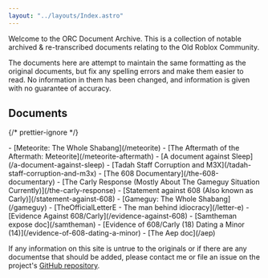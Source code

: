 ```yaml
---
layout: "../layouts/Index.astro"
---
```


Welcome to the ORC Document Archive. This is a collection of notable archived & re-transcribed documents relating to the Old Roblox Community.

The documents here are attempt to maintain the same formatting as the original documents, but fix any spelling errors and make them easier to read. No information in them has been changed, and information is given with no guarantee of accuracy.

## Documents

{/* prettier-ignore */}
<div id="docs">
	- [Meteorite: The Whole Shabang](/meteorite)
	- [The Aftermath of the Aftermath: Meteorite](/meteorite-aftermath)
	- [A document against Sleep](/a-document-against-sleep)
	- [Tadah Staff Corruption and M3X](/tadah-staff-corruption-and-m3x)
	- [The 608 Documentary](/the-608-documentary)
	- [The Carly Response (Mostly About The Gameguy Situation Currently)](/the-carly-response)
	- [Statement against 608 (Also known as Carly)](/statement-against-608)
	- [Gameguy: The Whole Shabang](/gameguy)
	- [TheOfficialLetterE - The man behind idiocracy](/letter-e)
	- [Evidence Against 608/Carly](/evidence-against-608)
	- [Samtheman expose doc](/samtheman)
	- [Evidence of 608/Carly (18) Dating a Minor (14)](/evidence-of-608-dating-a-minor)
	- [The Aep doc](/aep)
</div>

If any information on this site is untrue to the originals or if there are any documentse that should be added, please contact me or file an issue on the project's [GitHub repository](https://github.com/Heliodex/orchives).
